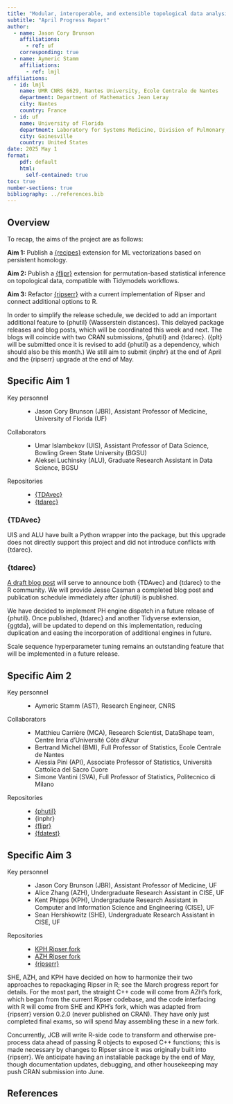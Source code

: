```yaml
---
title: "Modular, interoperable, and extensible topological data analysis in R"
subtitle: "April Progress Report"
author:
  - name: Jason Cory Brunson
    affiliations:
      - ref: uf
    corresponding: true
  - name: Aymeric Stamm
    affiliations: 
      - ref: lmjl
affiliations:
  - id: lmjl
    name: UMR CNRS 6629, Nantes University, Ecole Centrale de Nantes
    department: Department of Mathematics Jean Leray
    city: Nantes
    country: France
  - id: uf
    name: University of Florida
    department: Laboratory for Systems Medicine, Division of Pulmonary, Critical Care, and Sleep Medicine
    city: Gainesville
    country: United States
date: 2025 May 1
format:
    pdf: default
    html:
      self-contained: true
toc: true
number-sections: true
bibliography: ../references.bib
---
```


## Overview {-}

To recap, the aims of the project are as follows:

**Aim 1:**
Publish a [{recipes}](https://recipes.tidymodels.org) extension for ML vectorizations based on persistent homology.

**Aim 2:**
Publish a [{flipr}](https://lmjl-alea.github.io/flipr/) extension for permutation-based statistical inference on topological data, compatible with Tidymodels workflows.

**Aim 3:**
Refactor [{ripserr}](https://github.com/tdaverse/ripserr/) with a current implementation of Ripser and connect additional options to R.

In order to simplify the release schedule, we decided to add an important additional feature to {phutil} (Wasserstein distances).
This delayed package releases and blog posts, which will be coordinated this week and next.
The blogs will coincide with two CRAN submissions, {phutil} and {tdarec}.
({plt} will be submitted once it is revised to add {phutil} as a dependency, which should also be this month.)
We still aim to submit {inphr} at the end of April and the {ripserr} upgrade at the end of May.

## Specific Aim 1

Key personnel

: * Jason Cory Brunson (JBR), Assistant Professor of Medicine, University of Florida (UF)

Collaborators

: * Umar Islambekov (UIS), Assistant Professor of Data Science, Bowling Green State University (BGSU)
* Aleksei Luchinsky (ALU), Graduate Research Assistant in Data Science, BGSU

Repositories

: * [{TDAvec}](https://github.com/uislambekov/TDAvec/)
* [{tdarec}](https://github.com/corybrunson/tdarec)

### {TDAvec}

UIS and ALU have built a Python wrapper into the package, but this upgrade does not directly support this project and did not introduce conflicts with {tdarec}.

### {tdarec}

[A draft blog post](https://github.com/tdaverse/tdarec/blob/main/sandbox/tdarec-blog.qmd) will serve to announce both {TDAvec} and {tdarec} to the R community.
We will provide Jesse Casman a completed blog post and publication schedule immediately after {phutil} is published.

We have decided to implement PH engine dispatch in a future release of {phutil}.
Once published, {tdarec} and another Tidyverse extension, {ggtda}, will be updated to depend on this implementation, reducing duplication and easing the incorporation of additional engines in future.

Scale sequence hyperparameter tuning remains an outstanding feature that will be implemented in a future release.

## Specific Aim 2

Key personnel

: - Aymeric Stamm (AST), Research Engineer, CNRS

Collaborators

: - Matthieu Carrière (MCA), Research Scientist, DataShape team, Centre Inria d'Université Côte d'Azur
- Bertrand Michel (BMI), Full Professor of Statistics, Ecole Centrale de Nantes
- Alessia Pini (API), Associate Professor of Statistics, Università Cattolica del Sacro Cuore
- Simone Vantini (SVA), Full Professor of Statistics, Politecnico di Milano

Repositories

: * [{phutil}](https://tdaverse.github.io/phutil/)
* {inphr}
* [{flipr}](https://permaverse.github.io/flipr/)
* [{fdatest}](https://permaverse.github.io/fdatest/)



## Specific Aim 3

Key personnel

: * Jason Cory Brunson (JBR), Assistant Professor of Medicine, UF
* Alice Zhang (AZH), Undergraduate Research Assistant in CISE, UF
* Kent Phipps (KPH), Undergraduate Research Assistant in Computer and Information Science and Engineering (CISE), UF
* Sean Hershkowitz (SHE), Undergraduate Research Assistant in CISE, UF

Repositories

: * [KPH Ripser fork](https://github.com/strongKs/ripser/)
* [AZH Ripser fork](https://github.com/resetdisconnect/ripser/)
* [{ripserr}](https://github.com/tdaverse/ripserr/)

SHE, AZH, and KPH have decided on how to harmonize their two approaches to repackaging Ripser in R; see the March progress report for details.
For the most part, the straight C++ code will come from AZH's fork, which began from the current Ripser codebase, and the code interfacing with R will come from SHE and KPH’s fork, which was adapted from {ripserr} version 0.2.0 (never published on CRAN).
They have only just completed final exams, so will spend May assembling these in a new fork.

Concurrently, JCB will write R-side code to transform and otherwise pre-process data ahead of passing R objects to exposed C++ functions; this is made necessary by changes to Ripser since it was originally built into {ripserr}.
We anticipate having an installable package by the end of May, though documentation updates, debugging, and other housekeeping may push CRAN submission into June.

## References {-}
